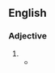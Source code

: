 ==English==

===Adjective===
{{en-noun|head=[[whooping]]-[[crane]]}}

# {{attributive of|whooping crane|lang=en}}
#* {{quote-book|title=Animal Studies: A Text-book of Elementary Zoology for Use in High Schools and Colleges| books.google.com/books?id=Ty8IAQAAIAAJ| author=David Starr Jordan, ‎Vernon Lyman Kellogg, ‎Harold Heath| year=1908| passage=The cranes are comparatively rare in this country, yet one may occasionally meet with the '''whooping-cranes''' (''Grus americana'') and sand-hill cranes (''Grus mexicana''), especially in the South and West.}}